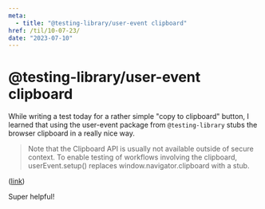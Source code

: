 ```yaml
---
meta:
  - title: "@testing-library/user-event clipboard"
href: /til/10-07-23/
date: "2023-07-10"
---
```


# @testing-library/user-event clipboard

While writing a test today for a rather simple "copy to clipboard" button, I
learned that using the user-event package from `@testing-library` stubs the
browser clipboard in a really nice way.

> Note that the Clipboard API is usually not available outside of secure
> context. To enable testing of workflows involving the clipboard,
> userEvent.setup() replaces window.navigator.clipboard with a stub.

([link](https://testing-library.com/docs/user-event/clipboard/))

Super helpful!
